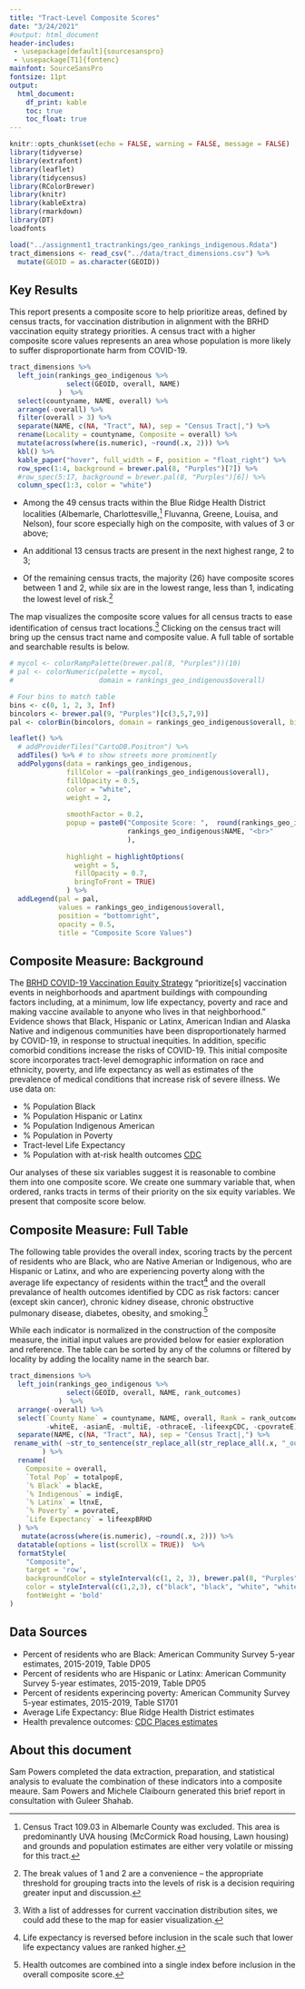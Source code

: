 ```yaml
---
title: "Tract-Level Composite Scores"
date: "3/24/2021"
#output: html_document
header-includes:
 - \usepackage[default]{sourcesanspro}
 - \usepackage[T1]{fontenc}
mainfont: SourceSansPro
fontsize: 11pt
output: 
  html_document:
    df_print: kable
    toc: true
    toc_float: true
---
```


<style>
.leaflet {
    margin: auto;
}
</style>


```r
knitr::opts_chunk$set(echo = FALSE, warning = FALSE, message = FALSE)
library(tidyverse)
library(extrafont)
library(leaflet)
library(tidycensus)
library(RColorBrewer)
library(knitr)
library(kableExtra)
library(rmarkdown)
library(DT)
loadfonts

load("../assignment1_tractrankings/geo_rankings_indigenous.Rdata")
tract_dimensions <- read_csv("../data/tract_dimensions.csv") %>%
  mutate(GEOID = as.character(GEOID))


```



## Key Results

This report presents a composite score to help prioritize areas, defined by census tracts, for vaccination distribution in alignment with the BRHD vaccination equity strategy priorities. A census tract with a higher composite score values represents an area whose population is more likely to suffer disproportionate harm from COVID-19. 

```r
tract_dimensions %>%
  left_join(rankings_geo_indigenous %>%
              select(GEOID, overall, NAME)
            )  %>%
  select(countyname, NAME, overall) %>% 
  arrange(-overall) %>%
  filter(overall > 3) %>% 
  separate(NAME, c(NA, "Tract", NA), sep = "Census Tract|,") %>%
  rename(Locality = countyname, Composite = overall) %>%
  mutate(across(where(is.numeric), ~round(.x, 2))) %>%
  kbl() %>% 
  kable_paper("hover", full_width = F, position = "float_right") %>% 
  row_spec(1:4, background = brewer.pal(8, "Purples")[7]) %>% 
  #row_spec(5:17, background = brewer.pal(8, "Purples")[6]) %>% 
  column_spec(1:3, color = "white")
```

* Among the 49 census tracts within the Blue Ridge Health District localities (Albemarle, Charlottesville,[^1] Fluvanna, Greene, Louisa, and Nelson), four score especially high on the composite, with values of 3 or above;

* An additional 13 census tracts are present in the next highest range, 2 to 3; 

* Of the remaining census tracts, the majority (26) have composite scores between 1 and 2, while six are in the lowest range, less than 1, indicating the lowest level of risk.[^2]

The map visualizes the composite score values for all census tracts to ease identification of census tract locations.[^3] Clicking on the census tract will bring up the census tract name and composite value. A full table of sortable and searchable results is below. 

```r

# mycol <- colorRampPalette(brewer.pal(8, "Purples"))(10)
# pal <- colorNumeric(palette = mycol,
#                     domain = rankings_geo_indigenous$overall)

# Four bins to match table
bins <- c(0, 1, 2, 3, Inf)
bincolors <- brewer.pal(9, "Purples")[c(3,5,7,9)]
pal <- colorBin(bincolors, domain = rankings_geo_indigenous$overall, bins = bins)

leaflet() %>%
  # addProviderTiles("CartoDB.Positron") %>%
  addTiles() %>% # to show streets more prominently
  addPolygons(data = rankings_geo_indigenous, 
              fillColor = ~pal(rankings_geo_indigenous$overall), 
              fillOpacity = 0.5, 
              color = "white",
              weight = 2, 
              
              smoothFactor = 0.2, 
              popup = paste0("Composite Score: ",  round(rankings_geo_indigenous$overall, 2), "<br>",
                             rankings_geo_indigenous$NAME, "<br>"
                             ),
              
              highlight = highlightOptions(
                weight = 5,
                fillOpacity = 0.7,
                bringToFront = TRUE)
              ) %>%
  addLegend(pal = pal, 
            values = rankings_geo_indigenous$overall, 
            position = "bottomright", 
            opacity = 0.5,
            title = "Composite Score Values")
```


## Composite Measure: Background

The [BRHD COVID-19 Vaccination Equity Strategy](https://www.vdh.virginia.gov/content/uploads/sites/196/2021/03/COVID-19-Vaccination-Equity-Strategy-BRHD.pdf) "prioritize[s] vaccination events in neighborhoods and apartment buildings with compounding factors including, at a minimum, low life expectancy, poverty and race and making vaccine available to anyone who lives in that neighborhood." Evidence shows that Black, Hispanic or Latinx, American Indian and Alaska Native and indigenous communities have been disproportionately harmed by COVID-19, in response to structual inequities. In addition, specific comorbid conditions increase the risks of COVID-19. This initial composite score incorporates tract-level demographic information on race and ethnicity, poverty, and life expectancy as well as estimates of the prevalence of medical conditions that increase risk of severe illness. We use data on:

* % Population Black
* % Population Hispanic or Latinx
* % Population Indigenous American
* % Population in Poverty
* Tract-level Life Expectancy
* % Population with at-risk health outcomes [CDC](https://www.cdc.gov/coronavirus/2019-ncov/need-extra-precautions/people-with-medical-conditions.html)

Our analyses of these six variables suggest it is reasonable to combine them into one composite score. We create one summary variable that, when ordered, ranks tracts in terms of their priority on the six equity variables. We present that composite score below. 


## Composite Measure: Full Table
The following table provides the overall index, scoring tracts by the percent of residents who are Black, who are Native Amerian or Indigenous, who are Hispanic or Latinx, and who are experiencing poverty along with the average life expectancy of residents within the tract[^4] and the overall prevalance of health outcomes identified by CDC as risk factors: cancer (except skin cancer), chronic kidney disease, chronic obstructive pulmonary disease, diabetes, obesity, and smoking.[^5] 

While each indicator is normalized in the construction of the composite measure, the initial input values are provided below for easier exploration and reference. The table can be sorted by any of the columns or filtered by locality by adding the locality name in the search bar.

``` r

tract_dimensions %>%
  left_join(rankings_geo_indigenous %>%
              select(GEOID, overall, NAME, rank_outcomes)
            )  %>%
  arrange(-overall) %>%
  select(`County Name` = countyname, NAME, overall, Rank = rank_outcomes, everything(), -GEOID, -geometry,
         -whiteE, -asianE, -multiE, -othraceE, -lifeexpCDC, -cpovrateE) %>%
  separate(NAME, c(NA, "Tract", NA), sep = "Census Tract|,") %>%
 rename_with( ~str_to_sentence(str_replace_all(str_replace_all(.x, "_outcome", ""), "_", " ")) , contains("outcome")
        ) %>%
  rename(
    Composite = overall,
    `Total Pop` = totalpopE,
    `% Black` = blackE,
    `% Indigenous` = indigE,
    `% Latinx` = ltnxE,
    `% Poverty` = povrateE,
    `Life Expectancy` = lifeexpBRHD
  ) %>%
   mutate(across(where(is.numeric), ~round(.x, 2))) %>%
  datatable(options = list(scrollX = TRUE))  %>% 
  formatStyle(
    "Composite",
    target = 'row',
    backgroundColor = styleInterval(c(1, 2, 3), brewer.pal(8, "Purples")[c(4,5,6,7)]),
    color = styleInterval(c(1,2,3), c("black", "black", "white", "white")),
    fontWeight = 'bold'
)
```

## Data Sources

* Percent of residents who are Black: American Community Survey 5-year estimates, 2015-2019, Table DP05
* Percent of residents who are Hispanic or Latinx: American Community Survey 5-year estimates, 2015-2019, Table DP05
* Percent of residents experincing poverty: American Community Survey 5-year estimates, 2015-2019, Table S1701
* Average Life Expectancy: Blue Ridge Health District estimates 
* Health prevalence outcomes: [CDC Places estimates](https://chronicdata.cdc.gov/500-Cities-Places/PLACES-Local-Data-for-Better-Health-Census-Tract-D/cwsq-ngmh)

## About this document

Sam Powers completed the data extraction, preparation, and statistical analysis to evaluate the combination of these indicators into a composite meaure. Sam Powers and Michele Claibourn generated this brief report in consultation with Guleer Shahab.

[^1]: Census Tract 109.03 in Albemarle County was excluded. This area is predominantly UVA housing (McCormick Road housing, Lawn housing) and grounds and population estimates are either very volatile or missing for this tract. 

[^2]: The break values of 1 and 2 are a convenience -- the appropriate threshold for grouping tracts into the levels of risk is a decision requiring greater input and discussion.

[^3]: With a list of addresses for current vaccination distribution sites, we could add these to the map for easier visualization.

[^4]: Life expectancy is reversed before inclusion in the scale such that lower life expectancy values are ranked higher.

[^5]: Health outcomes are combined into a single index before inclusion in the overall composite score.


